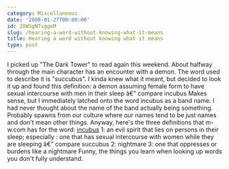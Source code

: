 ```yaml
---
category: Miscellaneous
date: '2008-01-27T00:00:00'
id: 20WSgNTvggeM
slug: /hearing-a-word-without-knowing-what-it-means
title: Hearing a word without knowing what it means
type: post
---
```


I picked up "The Dark Tower" to read again this weekend. About
halfway through the main character has an encounter with a demon.
The word used to describe it is "succubus". I kinda knew what it
meant, but decided to look it up and found this definition: a demon
assuming female form to have sexual intercourse with men in their
sleep â€” compare incubus Makes sense, but I immediately latched
onto the word incubus as a band name. I had never thought about the
name of the band actually being something. Probably spawns from our
culture where our names tend to be just names and don't mean other
things. Anyway, here's the three definitions that m-w.com has for
the word: [incubus](http://m-w.com/dictionary/incubus) 1: an evil
spirit that lies on persons in their sleep; especially : one that
has sexual intercourse with women while they are sleeping â€”
compare succubus 2: nightmare 3: one that oppresses or burdens like
a nightmare Funny, the things you learn when looking up words you
don't fully understand.